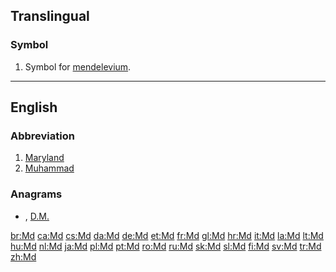 {{also|MD|M.D.|Md|.md|m.d.|m/d|Md.}}
==Translingual==

===Symbol===
{{mul-symbol}}

# {{label|mul|element symbol}} Symbol for [[mendelevium]].

----

==English==

===Abbreviation===
{{rfc-header|Abbreviation}}
{{head|en|abbreviation}}

# [[Maryland]]
# [[Muhammad]]

===Anagrams===
* {{l|en|DM}} , [[D.M.#English|D.M.]]

[[br:Md]]
[[ca:Md]]
[[cs:Md]]
[[da:Md]]
[[de:Md]]
[[et:Md]]
[[fr:Md]]
[[gl:Md]]
[[hr:Md]]
[[it:Md]]
[[la:Md]]
[[lt:Md]]
[[hu:Md]]
[[nl:Md]]
[[ja:Md]]
[[pl:Md]]
[[pt:Md]]
[[ro:Md]]
[[ru:Md]]
[[sk:Md]]
[[sl:Md]]
[[fi:Md]]
[[sv:Md]]
[[tr:Md]]
[[zh:Md]]